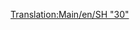 [[Translation:Main/en/SH "30"]]{{en/-}}{{Template:Train/Fr
|Nom=SH "30"
|Image=[[File:en/Sh30.png]]
|Coût=30 468£ (60 936$) 
|Vitesse=160 km/h (100 mph)
|Poids=84 t
|Puissance=3600 cv (2685 kW)
|Entretien=2 531£ (5 062$)
|Conception=1965
|Vie=23
|Capacité=N/A
|Description=C'est en général la première locomotive électrique disponible dans le jeu. Elle n'est pas aussi rapide que la locomotive diésel [[Main/fr/Floss "47"|Floss "47"]], mais elle est plus légère de 28t et bien plus puissante avec 1080cv de plus. Ainsi, c'est une amélioration immédiate, et en général un bon choix pour des trains plus longs et plus lents.
|Réalité=La SH "30" était en fait la [http://www.wikipedia.org/wiki/British Rail Class 86 BR Class "86"] (en anglais), une locomotive électrique capable de vitesses jusqu'à 100mph. Conçue initialement pour tirer des express en montant et descendant la ligne principale de la côte ouest de Grande Bretagne. Comme le DMU Metro-Cammell, ces machines datent du début des années 1960 et du schéma d'électrification de la ligne de la côte ouest. Incroyablement, certaines sont encore en activité de nos jours pour tirer certains trains occasionnels sur la ligne de la côte ouest, et furent bien plus utilisés dans l'est de l'Angleterre.
}}